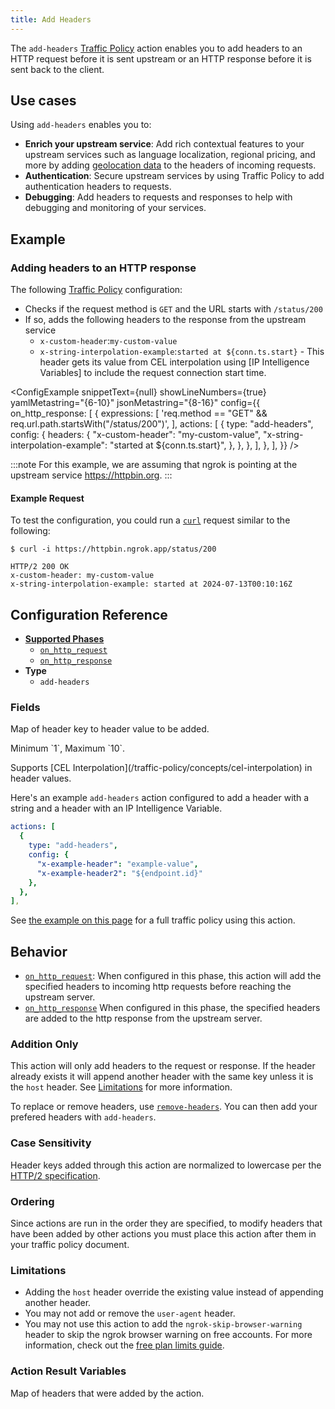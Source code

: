 ```yaml
---
title: Add Headers
---
```



The `add-headers` [Traffic Policy](/traffic-policy/) action enables you to add headers to an HTTP request before it is sent upstream or an HTTP response before it is sent back to the client.

## Use cases

Using `add-headers` enables you to:

- **Enrich your upstream service**: Add rich contextual features to your upstream services such as language localization, regional pricing, and more by adding [geolocation data](/traffic-policy/variables/ip-intel#client-ip-geo-location) to the headers of incoming requests.
- **Authentication**: Secure upstream services by using Traffic Policy to add authentication headers to requests.
- **Debugging**: Add headers to requests and responses to help with debugging and monitoring of your services.

## Example

### Adding headers to an HTTP response

The following [Traffic Policy](/docs/http/traffic-policy/)
configuration:

- Checks if the request method is `GET` and the URL starts with `/status/200`
- If so, adds the following headers to the response from the upstream service
  - `x-custom-header`:`my-custom-value`
  - `x-string-interpolation-example`:`started at ${conn.ts.start}` - This header gets its value from CEL interpolation using [IP Intelligence Variables] to include the request connection start time.

<ConfigExample
	snippetText={null}
	showLineNumbers={true}
	yamlMetastring="{6-10}"
	jsonMetastring="{8-16}"
	config={{
		on_http_response: [
			{
				expressions: [
					'req.method == "GET" && req.url.path.startsWith("/status/200")',
				],
				actions: [
					{
						type: "add-headers",
						config: {
							headers: {
								"x-custom-header": "my-custom-value",
								"x-string-interpolation-example": "started at ${conn.ts.start}",
							},
						},
					},
				],
			},
		],
	}}
/>

:::note
For this example, we are assuming that ngrok is pointing at the upstream service https://httpbin.org.
:::

#### Example Request

To test the configuration, you could run a [`curl`](https://curl.se/docs/) request similar to the following:

```shell
$ curl -i https://httpbin.ngrok.app/status/200
```

```http
HTTP/2 200 OK
x-custom-header: my-custom-value
x-string-interpolation-example: started at 2024-07-13T00:10:16Z
```

## Configuration Reference

- [**Supported Phases**](/traffic-policy/concepts/phases/)
  - [`on_http_request`](/traffic-policy/concepts/phases/#on_http_request)
  - [`on_http_response`](/traffic-policy/concepts/phases/#on_http_response)
- **Type**
  - `add-headers`

### Fields

<Config>
	<ConfigItem title="headers" type="object" cel={true}>
		<p>Map of header key to header value to be added.</p>
		<p>Minimum `1`, Maximum `10`.</p>
		<p>
			Supports [CEL Interpolation](/traffic-policy/concepts/cel-interpolation)
			in header values.
		</p>
	</ConfigItem>
</Config>

Here's an example `add-headers` action configured to add a header with a string and a header with an IP Intelligence Variable.

```yaml
actions: [
  {
    type: "add-headers",
    config: {
      "x-example-header": "example-value",
      "x-example-header2": "${endpoint.id}"
    },
  },
],
```

See [the example on this page](#example) for a full traffic policy using this action.

## Behavior

- [`on_http_request`](/traffic-policy/concepts/phases/#on_http_request): When configured in this phase, this action will add the specified headers to incoming http requests before reaching the upstream server.
- [`on_http_response`](/traffic-policy/concepts/phases/#on_http_response) When configured in this phase, the specified headers are added to the http response from the upstream server.

### Addition Only

This action will only add headers to the request or response. If the header already exists it will append another header with the same key unless it is the `host` header. See [Limitations](#limitations) for more information.

To replace or remove headers, use [`remove-headers`](/docs/traffic-policy/actions/remove-headers). You can then
add your prefered headers with `add-headers`.

### Case Sensitivity

Header keys added through this action are normalized to lowercase per the [HTTP/2 specification](https://datatracker.ietf.org/doc/html/rfc7540#section-8.1.2).

### Ordering

Since actions are run in the order they are specified, to modify headers that have been added by other actions you must place this action after them in your traffic policy document.

### Limitations

- Adding the `host` header override the existing value instead of appending another header.
- You may not add or remove the `user-agent` header.
- You may not use this action to add the `ngrok-skip-browser-warning` header to skip the ngrok browser warning on free accounts. For more information, check out the [free plan limits guide](http://localhost:3000/docs/guides/limits/#why-is-there-an-interstitial-in-front-of-my-html-content).

### Action Result Variables

<Config>
	<ConfigItem title="actions.ngrok.add_headers.headers_added" type="object">
		<p>Map of headers that were added by the action.</p>
	</ConfigItem>
</Config>
